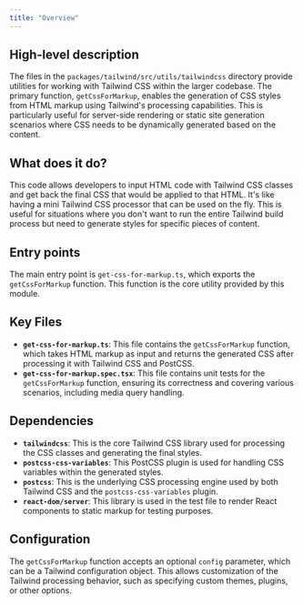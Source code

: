 ```yaml
---
title: "Overview"
---
```


## High-level description
The files in the `packages/tailwind/src/utils/tailwindcss` directory provide utilities for working with Tailwind CSS within the larger codebase. The primary function, `getCssForMarkup`, enables the generation of CSS styles from HTML markup using Tailwind's processing capabilities. This is particularly useful for server-side rendering or static site generation scenarios where CSS needs to be dynamically generated based on the content.

## What does it do?
This code allows developers to input HTML code with Tailwind CSS classes and get back the final CSS that would be applied to that HTML. It's like having a mini Tailwind CSS processor that can be used on the fly. This is useful for situations where you don't want to run the entire Tailwind build process but need to generate styles for specific pieces of content.

## Entry points
The main entry point is `get-css-for-markup.ts`, which exports the `getCssForMarkup` function. This function is the core utility provided by this module.

## Key Files
- **`get-css-for-markup.ts`**: This file contains the `getCssForMarkup` function, which takes HTML markup as input and returns the generated CSS after processing it with Tailwind CSS and PostCSS.
- **`get-css-for-markup.spec.tsx`**: This file contains unit tests for the `getCssForMarkup` function, ensuring its correctness and covering various scenarios, including media query handling.

## Dependencies
- **`tailwindcss`**: This is the core Tailwind CSS library used for processing the CSS classes and generating the final styles.
- **`postcss-css-variables`**: This PostCSS plugin is used for handling CSS variables within the generated styles.
- **`postcss`**: This is the underlying CSS processing engine used by both Tailwind CSS and the `postcss-css-variables` plugin.
- **`react-dom/server`**: This library is used in the test file to render React components to static markup for testing purposes.

## Configuration
The `getCssForMarkup` function accepts an optional `config` parameter, which can be a Tailwind configuration object. This allows customization of the Tailwind processing behavior, such as specifying custom themes, plugins, or other options.
